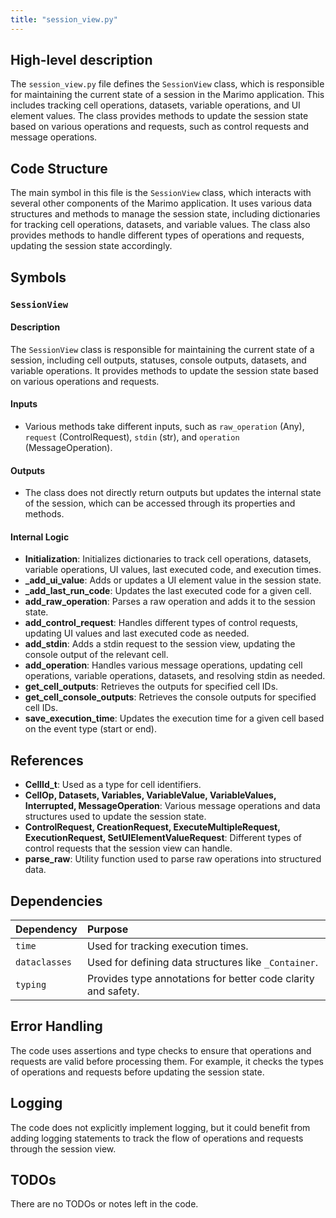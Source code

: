 ```yaml
---
title: "session_view.py"
---
```


## High-level description

The `session_view.py` file defines the `SessionView` class, which is responsible for maintaining the current state of a session in the Marimo application. This includes tracking cell operations, datasets, variable operations, and UI element values. The class provides methods to update the session state based on various operations and requests, such as control requests and message operations.

## Code Structure

The main symbol in this file is the `SessionView` class, which interacts with several other components of the Marimo application. It uses various data structures and methods to manage the session state, including dictionaries for tracking cell operations, datasets, and variable values. The class also provides methods to handle different types of operations and requests, updating the session state accordingly.

## Symbols

### `SessionView`
#### Description
The `SessionView` class is responsible for maintaining the current state of a session, including cell outputs, statuses, console outputs, datasets, and variable operations. It provides methods to update the session state based on various operations and requests.

#### Inputs
- Various methods take different inputs, such as `raw_operation` (Any), `request` (ControlRequest), `stdin` (str), and `operation` (MessageOperation).

#### Outputs
- The class does not directly return outputs but updates the internal state of the session, which can be accessed through its properties and methods.

#### Internal Logic
- **Initialization**: Initializes dictionaries to track cell operations, datasets, variable operations, UI values, last executed code, and execution times.
- **_add_ui_value**: Adds or updates a UI element value in the session state.
- **_add_last_run_code**: Updates the last executed code for a given cell.
- **add_raw_operation**: Parses a raw operation and adds it to the session state.
- **add_control_request**: Handles different types of control requests, updating UI values and last executed code as needed.
- **add_stdin**: Adds a stdin request to the session view, updating the console output of the relevant cell.
- **add_operation**: Handles various message operations, updating cell operations, variable operations, datasets, and resolving stdin as needed.
- **get_cell_outputs**: Retrieves the outputs for specified cell IDs.
- **get_cell_console_outputs**: Retrieves the console outputs for specified cell IDs.
- **save_execution_time**: Updates the execution time for a given cell based on the event type (start or end).

## References

- **CellId_t**: Used as a type for cell identifiers.
- **CellOp, Datasets, Variables, VariableValue, VariableValues, Interrupted, MessageOperation**: Various message operations and data structures used to update the session state.
- **ControlRequest, CreationRequest, ExecuteMultipleRequest, ExecutionRequest, SetUIElementValueRequest**: Different types of control requests that the session view can handle.
- **parse_raw**: Utility function used to parse raw operations into structured data.

## Dependencies

| Dependency | Purpose |
|:-----------|:--------|
| `time` | Used for tracking execution times. |
| `dataclasses` | Used for defining data structures like `_Container`. |
| `typing` | Provides type annotations for better code clarity and safety. |

## Error Handling

The code uses assertions and type checks to ensure that operations and requests are valid before processing them. For example, it checks the types of operations and requests before updating the session state.

## Logging

The code does not explicitly implement logging, but it could benefit from adding logging statements to track the flow of operations and requests through the session view.

## TODOs

There are no TODOs or notes left in the code.